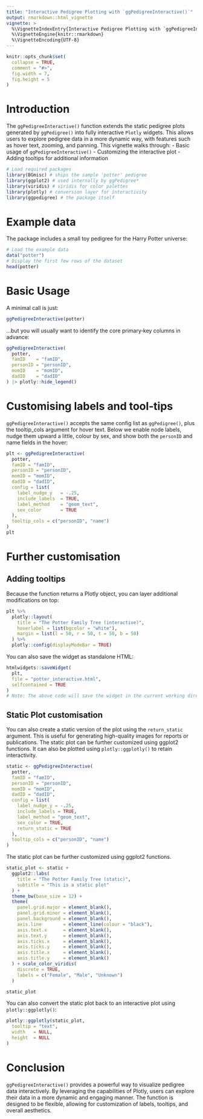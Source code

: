 ```yaml
---
title: "Interactive Pedigree Plotting with `ggPedigreeInteractive()`"
output: rmarkdown::html_vignette
vignette: >
  %\VignetteIndexEntry{Interactive Pedigree Plotting with `ggPedigreeInteractive()`}
  %\VignetteEngine{knitr::rmarkdown}
  %\VignetteEncoding{UTF-8}
---
```


```r
knitr::opts_chunk$set(
  collapse = TRUE,
  comment = "#>",
  fig.width = 7,
  fig.height = 5
)
```

# Introduction

The `ggPedigreeInteractive()` function extends the static pedigree plots generated by `ggPedigree()` into fully interactive `Plotly` widgets. This allows users to explore pedigree data in a more dynamic way, with features such as hover text, zooming, and panning.
This vignette walks through:
- Basic usage of `ggPedigreeInteractive()`
- Customizing the interactive plot
- Adding tooltips for additional information


```r
# Load required packages
library(BGmisc) # ships the sample 'potter' pedigree
library(ggplot2) # used internally by ggPedigree*
library(viridis) # viridis for color palettes
library(plotly) # conversion layer for interactivity
library(ggpedigree) # the package itself
```


# Example data
The package includes a small toy pedigree for the Harry Potter universe:

```r
# Load the example data
data("potter")
# Display the first few rows of the dataset
head(potter)
```


# Basic Usage

A minimal call is just:

```r
ggPedigreeInteractive(potter)
```

...but you will usually want to identify the core primary‑key columns in advance:
```r
ggPedigreeInteractive(
  potter,
  famID    = "famID",
  personID = "personID",
  momID    = "momID",
  dadID    = "dadID"
) |> plotly::hide_legend()
```

# Customising labels and tool‑tips

`ggPedigreeInteractive()` accepts the same config list as `ggPedigree()`,
plus the tooltip_cols argument for hover text.
Below we enable node labels, nudge them upward a little, colour by sex, and show
both the `personID` and name fields in the hover:

```r
plt <- ggPedigreeInteractive(
  potter,
  famID = "famID",
  personID = "personID",
  momID = "momID",
  dadID = "dadID",
  config = list(
    label_nudge_y   = -.25,
    include_labels  = TRUE,
    label_method    = "geom_text",
    sex_color       = TRUE
  ),
  tooltip_cols = c("personID", "name")
)
plt
```

# Further customisation

## Adding tooltips
Because the function returns a Plotly object, you can layer additional modifications on top:

```r
plt %>%
  plotly::layout(
    title = "The Potter Family Tree (interactive)",
    hoverlabel = list(bgcolor = "white"),
    margin = list(l = 50, r = 50, t = 50, b = 50)
  ) %>%
  plotly::config(displayModeBar = TRUE)
```  

You can also save the widget as standalone HTML:

```r
htmlwidgets::saveWidget(
  plt,
  file = "potter_interactive.html",
  selfcontained = TRUE
)
# Note: The above code will save the widget in the current working directory.
```


## Static Plot customisation

You can also create a static version of the plot using the `return_static` argument. This is useful for generating high-quality images for reports or publications. The static plot can be further customized using ggplot2 functions. It can also be plotted using `plotly::ggplotly()` to retain interactivity.

```r
static <- ggPedigreeInteractive(
  potter,
  famID = "famID",
  personID = "personID",
  momID = "momID",
  dadID = "dadID",
  config = list(
    label_nudge_y = -.25,
    include_labels = TRUE,
    label_method = "geom_text",
    sex_color = TRUE,
    return_static = TRUE
  ),
  tooltip_cols = c("personID", "name")
)
```

The static plot can be further customized using ggplot2 functions. 
```r
static_plot <- static +
  ggplot2::labs(
    title = "The Potter Family Tree (static)",
    subtitle = "This is a static plot"
  ) +
  theme_bw(base_size = 12) +
  theme(
    panel.grid.major = element_blank(),
    panel.grid.minor = element_blank(),
    panel.background = element_blank(),
    axis.line        = element_line(colour = "black"),
    axis.text.x      = element_blank(),
    axis.text.y      = element_blank(),
    axis.ticks.x     = element_blank(),
    axis.ticks.y     = element_blank(),
    axis.title.x     = element_blank(),
    axis.title.y     = element_blank()
  ) + scale_color_viridis(
    discrete = TRUE,
    labels = c("Female", "Male", "Unknown")
  )

static_plot
```

You can also convert the static plot back to an interactive plot using `plotly::ggplotly()`:

```r
plotly::ggplotly(static_plot,
  tooltip = "text",
  width   = NULL,
  height  = NULL
)
```


# Conclusion

`ggPedigreeInteractive()` provides a powerful way to visualize pedigree data interactively. By leveraging the capabilities of Plotly, users can explore their data in a more dynamic and engaging manner. The function is designed to be flexible, allowing for customization of labels, tooltips, and overall aesthetics.

